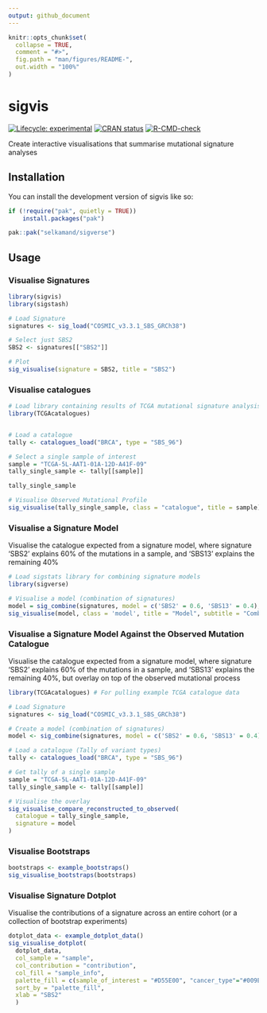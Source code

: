 ```yaml
---
output: github_document
---
```


<!-- README.md is generated from README.Rmd. Please edit that file -->

```r
knitr::opts_chunk$set(
  collapse = TRUE,
  comment = "#>",
  fig.path = "man/figures/README-",
  out.width = "100%"
)
```

# sigvis

<!-- badges: start -->
[![Lifecycle: experimental](https://img.shields.io/badge/lifecycle-experimental-orange.svg)](https://lifecycle.r-lib.org/articles/stages.html#experimental)
[![CRAN status](https://www.r-pkg.org/badges/version/sigvis)](https://CRAN.R-project.org/package=sigvis)
[![R-CMD-check](https://github.com/selkamand/sigvis/actions/workflows/R-CMD-check.yaml/badge.svg)](https://github.com/selkamand/sigvis/actions/workflows/R-CMD-check.yaml)
<!-- badges: end -->

Create interactive visualisations that summarise mutational signature analyses

## Installation

You can install the development version of sigvis like so:

``` r
if (!require("pak", quietly = TRUE))
    install.packages("pak")

pak::pak("selkamand/sigverse")
```

## Usage

### Visualise Signatures

```r
library(sigvis)
library(sigstash)

# Load Signature
signatures <- sig_load("COSMIC_v3.3.1_SBS_GRCh38")

# Select just SBS2
SBS2 <- signatures[["SBS2"]]

# Plot
sig_visualise(signature = SBS2, title = "SBS2")
```



### Visualise catalogues

```r
# Load library containing results of TCGA mutational signature analysis
library(TCGAcatalogues)


# Load a catalogue
tally <- catalogues_load("BRCA", type = "SBS_96")

# Select a single sample of interest
sample = "TCGA-5L-AAT1-01A-12D-A41F-09"
tally_single_sample <- tally[[sample]]

tally_single_sample

# Visualise Observed Mutational Profile
sig_visualise(tally_single_sample, class = "catalogue", title = sample)
```

### Visualise a Signature Model

Visualise the catalogue expected from a signature model, where signature 'SBS2' explains 60% of the mutations in a sample, and 'SBS13' explains the remaining 40%

```r
# Load sigstats library for combining signature models
library(sigverse)

# Visualise a model (combination of signatures)
model = sig_combine(signatures, model = c('SBS2' = 0.6, 'SBS13' = 0.4), format = "combined")
sig_visualise(model, class = 'model', title = "Model", subtitle = "Combination of SBS2 (60%) and SBS13 (40%)")
```


### Visualise a Signature Model Against the Observed Mutation Catalogue

Visualise the catalogue expected from a signature model, where signature 'SBS2' explains 60% of the mutations in a sample, and 'SBS13' explains the remaining 40%, but overlay on top of the observed mutational process

```r
library(TCGAcatalogues) # For pulling example TCGA catalogue data

# Load Signature
signatures <- sig_load("COSMIC_v3.3.1_SBS_GRCh38")

# Create a model (combination of signatures)
model <- sig_combine(signatures, model = c('SBS2' = 0.6, 'SBS13' = 0.4), format = "signature")

# Load a catalogue (Tally of variant types)
tally <- catalogues_load("BRCA", type = "SBS_96")

# Get tally of a single sample
sample = "TCGA-5L-AAT1-01A-12D-A41F-09"
tally_single_sample <- tally[[sample]]

# Visualise the overlay
sig_visualise_compare_reconstructed_to_observed(
  catalogue = tally_single_sample,
  signature = model
)
```

### Visualise Bootstraps

```r
bootstraps <- example_bootstraps()
sig_visualise_bootstraps(bootstraps)
```


### Visualise Signature Dotplot

Visualise the contributions of a signature across an entire cohort (or a collection of bootstrap experiments)

```r
dotplot_data <- example_dotplot_data()
sig_visualise_dotplot(
  dotplot_data, 
  col_sample = "sample", 
  col_contribution = "contribution",
  col_fill = "sample_info",
  palette_fill = c(sample_of_interest = "#D55E00", "cancer_type"="#009E73", "other" = "#000000"),
  sort_by = "palette_fill",
  xlab = "SBS2"
  )
```

